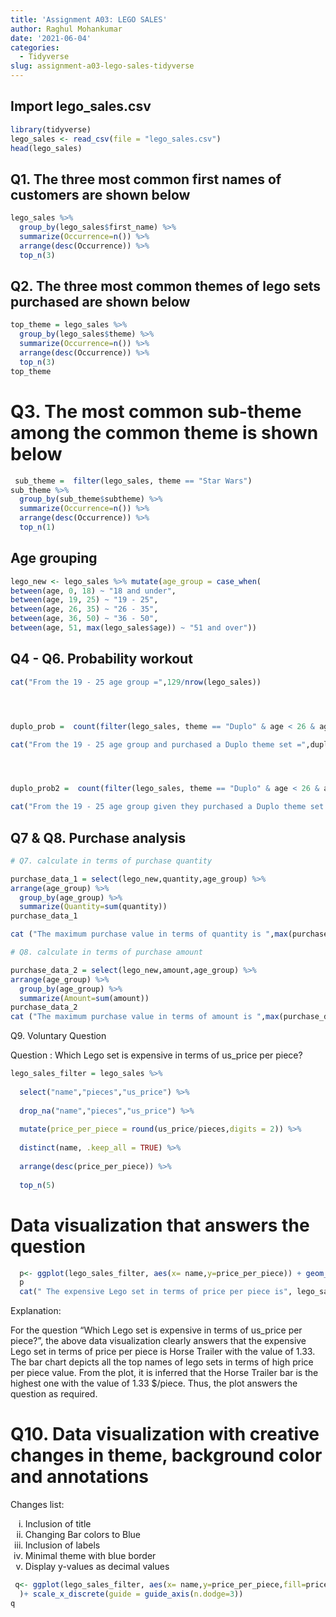 ```yaml
---
title: 'Assignment A03: LEGO SALES'
author: Raghul Mohankumar
date: '2021-06-04'
categories:
  - Tidyverse
slug: assignment-a03-lego-sales-tidyverse
---
```


## Import lego_sales.csv


```r

library(tidyverse)
lego_sales <- read_csv(file = "lego_sales.csv")
head(lego_sales)
```

## Q1. The three most common first names of customers are shown below

```r

lego_sales %>% 
  group_by(lego_sales$first_name) %>%
  summarize(Occurrence=n()) %>%
  arrange(desc(Occurrence)) %>%
  top_n(3)
```

## Q2. The three most common themes of lego sets purchased are shown below
```r

top_theme = lego_sales %>% 
  group_by(lego_sales$theme) %>%
  summarize(Occurrence=n()) %>%
  arrange(desc(Occurrence)) %>%
  top_n(3)
top_theme
```

# Q3. The most common sub-theme among the common theme is shown below

```r
 
 sub_theme =  filter(lego_sales, theme == "Star Wars")
sub_theme %>% 
  group_by(sub_theme$subtheme) %>%
  summarize(Occurrence=n()) %>%
  arrange(desc(Occurrence)) %>%
  top_n(1)
```

## Age grouping
```r

lego_new <- lego_sales %>% mutate(age_group = case_when(
between(age, 0, 18) ~ "18 and under",
between(age, 19, 25) ~ "19 - 25",
between(age, 26, 35) ~ "26 - 35",
between(age, 36, 50) ~ "36 - 50",
between(age, 51, max(lego_sales$age)) ~ "51 and over"))
```

## Q4 - Q6. Probability  workout

```r



cat("From the 19 - 25 age group =",129/nrow(lego_sales))




duplo_prob =  count(filter(lego_sales, theme == "Duplo" & age < 26 & age > 18))/nrow(lego_sales)

cat("From the 19 - 25 age group and purchased a Duplo theme set =",duplo_prob$n)




duplo_prob2 =  count(filter(lego_sales, theme == "Duplo" & age < 26 & age > 18))/count(filter(lego_sales, theme == "Duplo"))

cat("From the 19 - 25 age group given they purchased a Duplo theme set =",duplo_prob2$n)


```

## Q7 & Q8. Purchase analysis

```r

# Q7. calculate in terms of purchase quantity

purchase_data_1 = select(lego_new,quantity,age_group) %>%
arrange(age_group) %>%
  group_by(age_group) %>%
  summarize(Quantity=sum(quantity)) 
purchase_data_1

cat ("The maximum purchase value in terms of quantity is ",max(purchase_data_1$Quantity), "by the age group of 36 to 50")

# Q8. calculate in terms of purchase amount

purchase_data_2 = select(lego_new,amount,age_group) %>%
arrange(age_group) %>%
  group_by(age_group) %>%
  summarize(Amount=sum(amount)) 
purchase_data_2
cat ("The maximum purchase value in terms of amount is ",max(purchase_data_2$Amount), "by the age group of 36 to 50")
```

Q9. Voluntary Question

Question : Which Lego set is expensive in terms of us_price per piece?

```r
lego_sales_filter = lego_sales %>% 
  
  select("name","pieces","us_price") %>%
  
  drop_na("name","pieces","us_price") %>%
  
  mutate(price_per_piece = round(us_price/pieces,digits = 2)) %>%
  
  distinct(name, .keep_all = TRUE) %>%
  
  arrange(desc(price_per_piece)) %>%
  
  top_n(5)

```

# Data visualization that answers the question

```r


  p<- ggplot(lego_sales_filter, aes(x= name,y=price_per_piece)) + geom_col(width = 0.5) +  scale_x_discrete(guide = guide_axis(n.dodge=3))
  p
  cat(" The expensive Lego set in terms of price per piece is", lego_sales_filter$name[1],"with the value of",max(lego_sales_filter$price_per_piece))
```

Explanation:

For the question "Which Lego set is expensive in terms of us_price per piece?", the above data visualization clearly answers that the expensive Lego set in terms of price per piece is Horse Trailer with the value of 1.33. The bar chart depicts all the top names of lego sets in terms of high price per piece value. From the plot, it is inferred that the Horse Trailer bar is the highest one with the value of 1.33 $/piece. Thus, the plot answers the question as required.


# Q10. Data visualization with creative changes in theme, background color and annotations 

Changes list:

i)   Inclusion of title
ii)  Changing Bar colors to Blue
iii) Inclusion of labels
iv)  Minimal theme with blue border
v)   Display y-values as decimal values


```r
 q<- ggplot(lego_sales_filter, aes(x= name,y=price_per_piece,fill=price_per_piece)) +  ggtitle("Price per piece plot")+ geom_col(width = 0.5) + geom_text(aes(label = price_per_piece), vjust = -0.2, colour = "blue", position = position_dodge(width = 0.7)) + theme_dark() + theme_minimal() + theme(panel.background = element_rect(colour = "blue"), plot.title=element_text( hjust=0.6, vjust=0.5, face='bold')
  )+ scale_x_discrete(guide = guide_axis(n.dodge=3))
q

```


